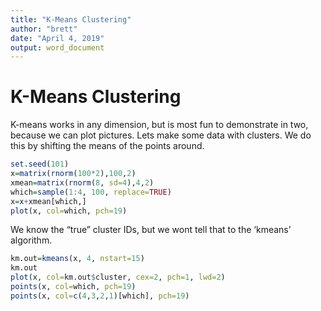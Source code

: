 ```yaml
---
title: "K-Means Clustering"
author: "brett"
date: "April 4, 2019"
output: word_document
---
```


K-Means Clustering
==================
K-means works in any dimension, but is most fun to demonstrate in two, because we can plot pictures.
Lets make some data with clusters. We do this by shifting the means of the points around.
```r
set.seed(101)
x=matrix(rnorm(100*2),100,2)
xmean=matrix(rnorm(8, sd=4),4,2)
which=sample(1:4, 100, replace=TRUE)
x=x+xmean[which,]
plot(x, col=which, pch=19)
```
We know the "true" cluster IDs, but we wont tell that to the 'kmeans' algorithm.
```r
km.out=kmeans(x, 4, nstart=15)
km.out
plot(x, col=km.out$cluster, cex=2, pch=1, lwd=2)
points(x, col=which, pch=19)
points(x, col=c(4,3,2,1)[which], pch=19)
```
